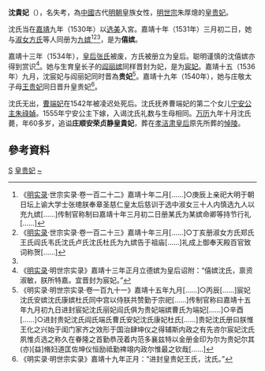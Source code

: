 {{東亞女性歷史人物
|名稱 =皇貴妃沈氏
|身份 =明朝妃嫔
|位號=嬪→妃→貴妃→皇貴妃
|徽號=僖→宸
|夫=[[嘉靖帝|嘉靖帝]]
|墳墓=天壽山[[悼陵|悼陵]]
|其他親屬=養女：寧安公主
}}
'''沈貴妃'''（{{bd|1520年代|?|1581年||catIdx=S}}），名失考，為[[中國|中國]]古代[[明朝|明朝]]皇族女性，[[明世宗|明世宗]]朱厚熜的[[皇贵妃|皇贵妃]]。

沈氏当在[[嘉靖|嘉靖]]九年（1530年）以[[中國后妃選納|选美]]入宮。嘉靖十年（1531年）三月初二日，她与[[孝烈皇后|淑女方氏]]等人同册为[[九嫔|九嫔]]<ref>《[[明实录|明实录]]·世宗实录·卷一百二十二》嘉靖十年二月[……]○庚辰上亲祀大明于朝日坛上谕大学士张璁朕奉章圣慈仁皇太后慈训于选中淑女三十人内慎选九人以充九嫔[……]传制官称制曰嘉靖十年三月初二日册某氏为某嫔命卿等持节行礼[……]</ref><ref>《[[明实录|明实录]]·世宗实录·卷一百二十三》嘉靖十年三月[……]○丁亥册淑女方氏郑氏王氏阎氏韦氏沈氏卢氏沈氏杜氏为九嫔告于祖庙[……]礼成上御奉天殿百官致词称贺[……]</ref><ref name=a1/>，是为'''僖嫔'''。

嘉靖十三年（1534年），[[张皇后_(明世宗)|皇后张氏]]被废，方氏被册立为皇后。聪明谨慎的沈僖嫔亦得到赏识<ref>《[[明实录|明实录]]·明世宗实录》嘉靖十三年正月立德嫔为皇后诏附：“僖嫔沈氏，禀资淑敏，朕所特嘉。宜晋封为宸妃。”</ref>。她与生育皇长子的[[阎贵妃_(明世宗)|阎丽嫔]]同样晋封为妃，是为[[宸妃|宸妃]]。嘉靖十五（1536年）九月，沈宸妃与阎丽妃同时晋為'''贵妃'''<ref name="a1">《明实录·明世宗实录·卷一百九十一》嘉靖十五年九月[……]○丙辰[……]宸妃沈氏安嫔沈氏康嫔杜氏同中宫以侍朕共赞勤于宗祀[……]传制官称曰嘉靖十五年九月初九日进封宸妃沈氏丽妃阎氏俱为贵妃端嫔曹氏为端妃[……]○辛酉[……]○进封贵妃沈氏阎氏端氏曹氏安妃沈氏康妃杜氏[……]贵妃沈氏册曰朕惟王化之兴始于闺门家齐之效形于国治肆坤仪之得辅斯内政之有先咨尔宸妃沈氏夙惟贞选之称久在眷隆之首勤恭茂着内范多襄兹特以金册金印为尔为贵妃尔其(亦)[益]脩妇道匡佐坤仪恒励祗勤禆翊内政尔惟最之钦哉[……]</ref>。嘉靖十九年（1540年），她与庄敬太子母[[王贵妃_(明世宗)|王贵妃]]同日晋升皇贵妃<ref>《明实录·明世宗实录》嘉靖十九年正月：“进封皇贵妃王氏，沈氏。”</ref>。

沈氏无出，[[曹端妃_(明世宗)|曹端妃]]在1542年被凌迟处死后。沈氏抚养曹端妃的第二个女儿[[寧安公主|宁安公主朱祿媜]]。1555年宁安公主下嫁，入谒沈氏礼数与生母相同。[[万历|万历]]九年十月沈氏薨，年60多岁，追谥'''庄顺安荣贞静皇貴妃'''，葬在[[孝洁肃皇后|孝洁肃皇后]]原先所葬的[[悼陵|悼陵]]。

== 參考資料 ==
{{Reflist|2}}

{{明世宗皇室}}
[[Category:明朝皇貴妃|S]]
[[Category:明世宗妃嫔|皇贵妃]]
[[Category:沈姓|~]]